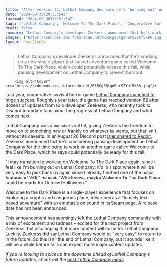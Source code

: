 ```yaml
---
title: "After version 62, Lethal Company dev says he's 'burning out' on the multiplayer hit and may focus more on his single-player horror adventure for a while"
date: "2024-08-30T20:51:54Z"
lastmod: "2024-08-30T20:51:54Z"
tags: ['Lethal Company', 'Welcome To The Dark Place', 'Cooperative Survival Horror', 'Single-Player', 'Text-Based Adventure', 'Steam', 'PC']
draft: false
summary: "Lethal Company's developer Zeekerss announced that he's working on a new single-player text-based adventure game called Welcome To The Dark Place, which could potentially release this fall, while pausing development on Lethal Company to prevent burnout."
images: ["https://cdn.mos.cms.futurecdn.net/R55Cg38tgoFerS2Yhf5k8h.jpg"]
layout: PostSimple
---
```

> Lethal Company's developer Zeekerss announced that he's working on a new single-player text-based adventure game called Welcome To The Dark Place, which could potentially release this fall, while pausing development on Lethal Company to prevent burnout.


        <img alt="Cover" src="https://cdn.mos.cms.futurecdn.net/R55Cg38tgoFerS2Yhf5k8h.jpg"/>
        
Last year, cooperative survival horror game [Lethal Company launched to huge success](https://www.gamesradar.com/in-under-6-weeks-co-op-hit-lethal-company-passes-baldurs-gate-3-and-resident-evil-4-to-become-the-highest-rated-steam-release-of-2023/). Roughly a year later, the game has reached version 62 after dozens of updates from solo developer Zeekerss, who recently took to Discord to update fans about the progress of Lethal Company and what comes next.

Lethal Company was a massive viral hit, giving Zeekerss the freedom to move on to something new or frankly do whatever he wants, but that isn't without its caveats. In an August 26 Discord post [later shared to Reddit](https://www.reddit.com/r/lethalcompany/comments/1f1rvej/zeekers_huge_announcment/?share_id=XdTEQRLrs4T_eOZKqA9Ue&utm_content=1&utm_medium=android_app&utm_name=androidcss&utm_source=share&utm_term=1), Zeekerss announced that he's considering pausing development on Lethal Company for the time being to work on another game called Welcome to the Dark Place, which he says could potentially be ready for this fall. 

"I may transition to working on Welcome To The Dark Place again, since I feel like I'm burning out on Lethal Company; it's in a spot where it will be very easy to pick back up again since I already finished one of the major features of V65," he said. "Who knows, maybe Welcome To The Dark Place could be ready for October/Halloween." 

Welcome to the Dark Place is a single-player experience that focuses on exploring a cryptic and dangerous place, described as a "loosely text-based adventure" with an emphasis on sound in [its Steam page](https://store.steampowered.com/app/1135700/Welcome_To_The_Dark_Place/). A release date has not been announced. 

This announcement has seemingly left the Lethal Company community with a mix of excitement and sadness – excited for the next project from Zeekerss, but also hoping that more content will come for Lethal Company. Luckily, Zeekerss did say Lethal Company would be "very easy" to return to in the future. So this isn't the end of Lethal Company, but it sounds like it will be a while before fans can expect more major content updates.

*If you're looking to spice up the downtime ahead of Lethal Company's future updates, check out the *[<em>best Lethal Company mods</em>](https://www.gamesradar.com/lethal-company-mods/)*.*
        